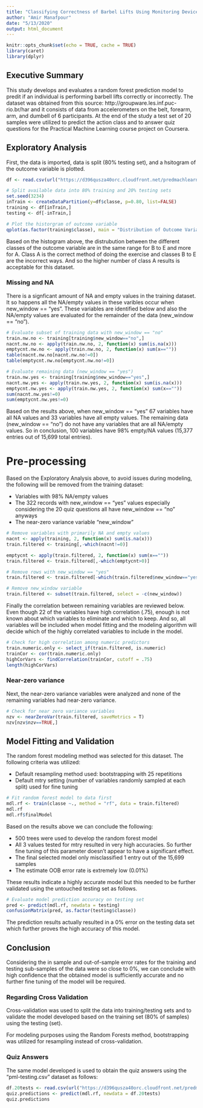 ```yaml
---
title: "Classifying Correctness of Barbel Lifts Using Monitoring Device Data"
author: "Amir Manafpour"
date: "5/13/2020"
output: html_document
---
```


```r
knitr::opts_chunk$set(echo = TRUE, cache = TRUE)
library(caret)
library(dplyr)
```

## Executive Summary

This study develops and evaluates a random forest prediction model to predit if an individual is performing barbell lifts correctly or incorrectly.  The dataset was obtained from this source: http://groupware.les.inf.puc-rio.br/har and it consists of data from accelerometers on the belt, forearm, arm, and dumbell of 6 participants. At the end of the study a test set of 20 samples were utilized to predict the action class and to answer quiz questions for the Practical Machine Learning course project on Coursera.

## Exploratory Analysis

First, the data is imported, data is split (80% testing set), and a hsitogram of the outcome variable is plotted.

```r
df <- read.csv(url("https://d396qusza40orc.cloudfront.net/predmachlearn/pml-training.csv"))

# Split available data into 80% training and 20% testing sets
set.seed(3234)
inTrain <- createDataPartition(y=df$classe, p=0.80, list=FALSE)
training <- df[inTrain,]
testing <- df[-inTrain,]

# Plot the historgram of outcome variable
qplot(as.factor(training$classe), main = "Distribution of Outcome Variable of Training Set", xlab = "classe", ylab = "Frequency")
```

Based on the histogram above, the distrubution between the different classes of the outcome variable are in the same range for B to E and more for A. Class A is the correct method of doing the exercise and classes B to E are the incorrect ways. And so the higher number of class A results is acceptable for this dataset.


### Missing and NA

There is a signficant amount of NA and empty values in the training dataset. It so happens all the NA/empty values in these varibles occur when new_window == "yes". These variables are identified below and also the NA/empty values are evaluated for the remainder of the data (new_window == "no").

```r
# Evaluate subset of training data with new_window == "no"
train.nw.no <- training[training$new_window=="no",]
nacnt.nw.no <- apply(train.nw.no, 2, function(x) sum(is.na(x)))
emptycnt.nw.no <- apply(train.nw.no, 2, function(x) sum(x==""))
table(nacnt.nw.no[nacnt.nw.no!=0])
table(emptycnt.nw.no[emptycnt.nw.no!=0])

# Evaluate remaining data (new_window == "yes")
train.nw.yes <- training[training$new_window=="yes",]
nacnt.nw.yes <- apply(train.nw.yes, 2, function(x) sum(is.na(x)))
emptycnt.nw.yes <- apply(train.nw.yes, 2, function(x) sum(x==""))
sum(nacnt.nw.yes!=0)
sum(emptycnt.nw.yes!=0)
```

Based on the results above, when new_window == "yes" 67 variables have all NA values and 33 variables have all empty values. The remaining data (new_window == "no") do not have any variables that are all NA/empty values. So in conclusion, 100 variables have 98% empty/NA values (15,377 entries out of 15,699 total entries).

# Pre-processing

Based on the Exploratory Analysis above, to avoid issues during modeling, the following will be removed from the training dataset:

* Variables with 98% NA/empty values
* The 322 records with new_window == "yes" values especially considering the 20 quiz questions all have new_window == "no" anyways 
* The near-zero variance variable "new_window"

```r
# Remove variables with primarily NA and empty values
nacnt <- apply(training, 2, function(x) sum(is.na(x)))
train.filtered <- training[,-which(nacnt!=0)]

emptycnt <- apply(train.filtered, 2, function(x) sum(x==""))
train.filtered <- train.filtered[,-which(emptycnt>0)]

# Remove rows with new_window == "yes"
train.filtered <- train.filtered[-which(train.filtered$new_window=="yes"),]

# Remove new_window variable
train.filtered <- subset(train.filtered, select = -c(new_window))
```

Finally the correlation between remaining variables are reviewed below. Even though 22 of the variables have high correlation (.75), enough is not known about which variables to eliminate and which to keep. And so, all variables will be included when model fitting and the modeling algorithm will decide which of the highly correlated variables to include in the model.

```r
# Check for high correlation among numeric predictors
train.numeric.only <- select_if(train.filtered, is.numeric)
trainCor <- cor(train.numeric.only)
highCorVars <- findCorrelation(trainCor, cutoff = .75)
length(highCorVars)
```

### Near-zero variance

Next, the near-zero variance variables were analyzed and none of the remaining variables had near-zero variance.

```r
# Check for near zero variance variables
nzv <- nearZeroVar(train.filtered, saveMetrics = T)
nzv[nzv$nzv==TRUE,]
```

## Model Fitting and Validation

The random forest modeling method was selected for this dataset. The following criteria was utilized:

* Default resampling method used: bootstrapping with 25 repetitions
* Default mtry setting (number of variables randomly sampled at each split) used for fine tuning

```r
# Fit random forest model to data first
mdl.rf <- train(classe ~., method = "rf", data = train.filtered)
mdl.rf
mdl.rf$finalModel
```

Based on the results above we can conclude the following:

* 500 trees were used to develop the random forest model
* All 3 values tested for mtry resulted in very high accuracies. So further fine tuning of this parameter doesn't appear to have a significant effect.
* The final selected model only misclassified 1 entry out of the 15,699 samples
* The estimate OOB error rate is extremely low (0.01%)

These results indicate a highly accurate model but this needed to be further validated using the untouched testing set as follows.

```r
# Evaluate model prediction accuracy on testing set
pred <- predict(mdl.rf, newdata = testing)
confusionMatrix(pred, as.factor(testing$classe))
```

The prediction results actually resulted in a 0% error on the testing data set which further proves the high accuracy of this model.

## Conclusion

Considering the in sample and out-of-sample error rates for the training and testing sub-samples of the data were so close to 0%, we can conclude with high confidence that the obtained model is sufficiently accurate and no further fine tuning of the model will be required. 

### Regarding Cross Validation

Cross-validation was used to split the data into training/testing sets and to validate the model developed based on the training set (80% of samples) using the testing (set).

For modeling purposes using the Random Forests method, bootstrapping was utilized for resampling instead of cross-validation.

### Quiz Answers

The same model developed is used to obtain the quiz answers using the "pml-testing.csv" dataset as follows:

```r
df.20tests <- read.csv(url("https://d396qusza40orc.cloudfront.net/predmachlearn/pml-testing.csv"))
quiz.predictions <- predict(mdl.rf, newdata = df.20tests)
quiz.predictions
```